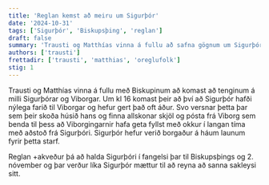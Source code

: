 ```yaml
---
title: 'Reglan kemst að meiru um Sigurþór'
date: '2024-10-31'
tags: ['Sigurþór', 'Biskupsþing', 'reglan']
draft: false
summary: 'Trausti og Matthías vinna á fullu að safna gögnum um Sigurþór'
authors: ['trausti']
frettadir: ['trausti', 'matthias', 'oreglufolk']
stig: 1
---
```



Trausti og Matthías vinna á fullu með Biskupinum að komast að tenginum á milli Sigurþórar og Viborgar.
Um kl 16 komast þeir að því að Sigurþór hafði nýlega farið til Viborgar og hefur gert það oft áður.
Svo versnar þetta þar sem þeir skoða húsið hans og finna allskonar skjöl og pósta frá Viborg sem
benda til þess að Viborgingarnir hafa geta fyllst með okkur í langan tíma með aðstoð frá Sigurþóri.
Sigurþór hefur verið borgaður á háum launum fyrir þetta starf.


Reglan +akveður þá að halda Sigurþóri í fangelsi þar til Biskupsþings og 2. nóvember og þar verður
líka Sigurþór mættur til að reyna að sanna sakleysi sitt.